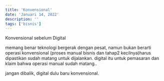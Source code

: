 ---
title: 'Konvensional'
date: 'Januari 14, 2022'
description: ''
tags: ['bisnis']
---


Konvensional sebelum Digital

memang benar teknologi bergerak dengan pesat, namun bukan berarti operasi konvensional (proses manual bisnis dan tahap2 kecilnya)harus dipastikan sudah matang untuk dijalankan. digital itu untuk pemasaran dan klaim bahwa operasi manual sudah matang..

jangan dibalik, digital dulu baru konvensional.